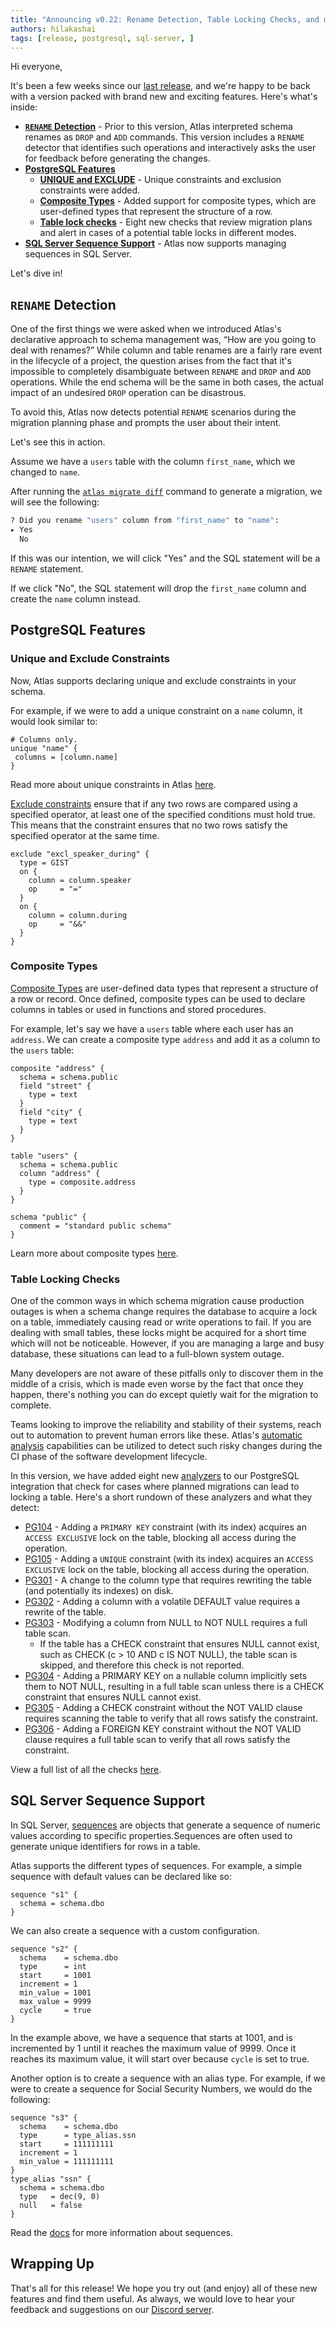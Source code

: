 ```yaml
---
title: "Announcing v0.22: Rename Detection, Table Locking Checks, and more"
authors: hilakashai
tags: [release, postgresql, sql-server, ]
---
```


Hi everyone,

It's been a few weeks since our [last release](https://github.com/ariga/atlas/releases/tag/v0.21.0), and we're happy to be back with a version packed with brand new and exciting
features. Here's what's inside:

* [**`RENAME` Detection**](#rename-detection) - Prior to this version, Atlas interpreted schema renames as `DROP` and `ADD` commands. This version includes a `RENAME` detector that identifies such operations and interactively asks the user for feedback before generating the changes.
* [**PostgreSQL Features**](#postgresql-features)
    * [**UNIQUE and EXCLUDE**](#unique-and-exclude-constraints) - Unique constraints and exclusion constraints were added.
    * [**Composite Types**](#composite-types) - Added support for composite types, which are user-defined types that represent the structure of a row.
    * [**Table lock checks**](#table-locking-checks) - Eight new checks that review migration plans and alert in cases of a potential table locks in different modes.
* [**SQL Server Sequence Support**](#sql-server-sequence-support) -  Atlas now supports managing sequences in SQL Server.

Let's dive in!

## `RENAME` Detection

One of the first things we were asked when we introduced Atlas's declarative approach to schema management was,
“How are you going to deal with renames?” While column and table renames are a fairly rare event in the lifecycle of a project,
the question arises from the fact that it's impossible to completely disambiguate between `RENAME` and `DROP` and `ADD` operations.
While the end schema will be the same in both cases, the actual impact of an undesired `DROP` operation can be disastrous.

To avoid this, Atlas now detects potential `RENAME` scenarios during the migration planning phase and prompts the user
about their intent.

Let's see this in action.

Assume we have a `users` table with the column `first_name`, which we changed to `name`.

After running the [`atlas migrate diff`](/cli-reference#atlas-migrate-diff) command to generate a migration, we will see the following:

```bash
? Did you rename "users" column from "first_name" to "name":
▸ Yes
  No
```
If this was our intention, we will click "Yes" and the SQL statement will be a `RENAME` statement.

If we click "No", the SQL statement will drop the `first_name` column and create the `name` column instead.

## PostgreSQL Features

### Unique and Exclude Constraints

Now, Atlas supports declaring unique and exclude constraints in your schema.

For example, if we were to add a unique constraint on a
`name` column, it would look similar to:

```hcl title="schema.hcl"
# Columns only.
unique "name" {
 columns = [column.name]
}
```
Read more about unique constraints in Atlas [here](/atlas-schema/hcl#unique-constraints).

[Exclude constraints](https://www.postgresql.org/docs/current/ddl-constraints.html#DDL-CONSTRAINTS-EXCLUSION) ensure that if any
two rows are compared using a specified operator, at least one of the specified conditions must hold true. This means
that the constraint ensures that no two rows satisfy the specified operator at the same time.

```hcl title="schema.hcl"
exclude "excl_speaker_during" {
  type = GIST
  on {
    column = column.speaker
    op     = "="
  }
  on {
    column = column.during
    op     = "&&"
  }
}
```


### Composite Types
[Composite Types](https://www.postgresql.org/docs/current/rowtypes.html#ROWTYPES) are user-defined data types that represent a structure of a row or record.
Once defined, composite types can be used to declare columns in tables or used in functions and stored procedures.

For example, let's say we have a `users` table where each user has an `address`. We can create a composite type `address`
and add it as a column to the `users` table:

```hcl title="schema.hcl"
composite "address" {
  schema = schema.public
  field "street" {
    type = text
  }
  field "city" {
    type = text
  }
}

table "users" {
  schema = schema.public
  column "address" {
    type = composite.address
  }
}

schema "public" {
  comment = "standard public schema"
}
```
Learn more about composite types [here](/atlas-schema/hcl#composite-type).

### Table Locking Checks

One of the common ways in which schema migration cause production outages is when a schema change requires the database to acquire a lock on a table,
immediately causing read or write operations to fail. If you are dealing with small tables, these locks might be acquired for a
short time which will not be noticeable. However, if you are managing a large and busy database, these situations can lead to a full-blown system outage.

Many developers are not aware of these pitfalls only to discover them in the middle of a crisis, which is made even worse by the fact
that once they happen, there's nothing you can do except quietly wait for the migration to complete.

Teams looking to improve the reliability and stability of their systems, reach out to automation
to prevent human errors like these. Atlas's [automatic analysis](/versioned/lint) capabilities can be utilized to detect such risky
changes during the CI phase of the software development lifecycle.

In this version, we have added eight new [analyzers](lint/analyzers#analyzers) to our PostgreSQL integration that check for cases where planned migrations
can lead to locking a table. Here's a short rundown of these analyzers and what they detect:

* [PG104](/lint/analyzers#PG104) - Adding a `PRIMARY KEY` constraint (with its index) acquires an `ACCESS EXCLUSIVE` lock on the table,
blocking all access during the operation.
* [PG105](lint/analyzers#PG105) - Adding a `UNIQUE` constraint (with its index) acquires an `ACCESS EXCLUSIVE` lock on the table,
blocking all access during the operation.
* [PG301](lint/analyzers#PG301) - A change to the column type that requires rewriting the table (and potentially its indexes) on
disk.
* [PG302](lint/analyzers#PG302) - Adding a column with a volatile DEFAULT value requires a rewrite of the table.
* [PG303](lint/analyzers#PG303) - Modifying a column from NULL to NOT NULL requires a full table scan.
    * If the table has a CHECK constraint that ensures NULL cannot exist, such as CHECK (c > 10 AND c IS NOT NULL), the table scan is skipped, and therefore this check is not reported.
* [PG304](lint/analyzers#PG304) - Adding a PRIMARY KEY on a nullable column implicitly sets them to NOT NULL, resulting in a full table scan unless there is a CHECK constraint that ensures NULL cannot exist.
* [PG305](lint/analyzers#PG305) - Adding a CHECK constraint without the NOT VALID clause requires scanning the table to verify that all rows satisfy the constraint.
* [PG306](lint/analyzers#PG306) - Adding a FOREIGN KEY constraint without the NOT VALID clause requires a full table scan to verify that all rows satisfy the constraint.

View a full list of all the checks [here](/lint/analyzers#checks).


## SQL Server Sequence Support

In SQL Server, [sequences](https://learn.microsoft.com/en-us/sql/relational-databases/sequence-numbers/sequence-numbers?view=sql-server-ver16) are
objects that generate a sequence of numeric values according to specific properties.Sequences are often used to generate
unique identifiers for rows in a table.

Atlas supports the different types of sequences. For example, a simple sequence with default values can be declared like so:

```hcl
sequence "s1" {
  schema = schema.dbo
}
```

We can also create a sequence with a custom configuration.

```hcl
sequence "s2" {
  schema    = schema.dbo
  type      = int
  start     = 1001
  increment = 1
  min_value = 1001
  max_value = 9999
  cycle     = true
}
```
In the example above, we have a sequence that starts at 1001, and is incremented by 1 until it reaches the maximum value of 9999. Once it reaches
its maximum value, it will start over because `cycle` is set to true.

Another option is to create a sequence with an alias type. For example, if we were to create a sequence for
Social Security Numbers, we would do the following:

```hcl
sequence "s3" {
  schema    = schema.dbo
  type      = type_alias.ssn
  start     = 111111111
  increment = 1
  min_value = 111111111
}
type_alias "ssn" {
  schema = schema.dbo
  type   = dec(9, 0)
  null   = false
}
```

Read the [docs](/atlas-schema/hcl#sequence) for more information about sequences.

## Wrapping Up

That's all for this release! We hope you try out (and enjoy) all of these new features and find them useful.
As always, we would love to hear your feedback and suggestions on our [Discord server](https://discord.com/invite/zZ6sWVg6NT).
